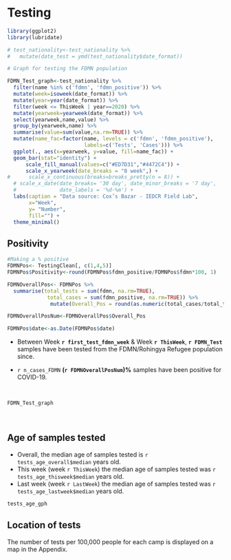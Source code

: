 # Testing

```r
library(ggplot2)
library(lubridate)

# test_nationality<-test_nationality %>%
#   mutate(date_test = ymd(test_nationality$date_format))

# Graph for testing the FDMN population

FDMN_Test_graph<-test_nationality %>% 
  filter(name %in% c('fdmn', 'fdmn_positive')) %>% 
  mutate(week=isoweek(date_format)) %>% 
  mutate(year=year(date_format)) %>% 
  filter(week <= ThisWeek | year==2020) %>% 
  mutate(yearweek=yearweek(date_format)) %>% 
  select(yearweek,name,value) %>% 
  group_by(yearweek,name) %>% 
  summarise(value=sum(value,na.rm=TRUE)) %>% 
  mutate(name_fac=factor(name, levels = c('fdmn', 'fdmn_positive'),
                         labels=c('Tests', 'Cases'))) %>% 
  ggplot(., aes(x=yearweek, y=value, fill=name_fac)) +
  geom_bar(stat="identity") +
      scale_fill_manual(values=c("#ED7D31","#4472C4")) +
      scale_x_yearweek(date_breaks = "8 week",) +
#      scale_x_continuous(breaks=breaks_pretty(n = 8)) +
  # scale_x_date(date_breaks= '30 day', date_minor_breaks = '7 day',
  #              date_labels = '%d-%m') +
  labs(caption = "Data source: Cox’s Bazar - IEDCR Field Lab",
       x="Week",
       y= "Number",
       fill="") +
  theme_minimal()


```

## Positivity

```r


#Making a % positive
FDMNPos<- TestingClean[, c(1,4,5)]
FDMNPos$Positivity<-round(FDMNPos$fdmn_positive/FDMNPos$fdmn*100, 1)

FDMNOverallPos<- FDMNPos %>%
  summarise(total_tests = sum(fdmn, na.rm=TRUE),
             total_cases = sum(fdmn_positive, na.rm=TRUE)) %>%
              mutate(Overall_Pos = round(as.numeric(total_cases/total_tests*100), 1))

FDMNOverallPosNum<-FDMNOverallPos$Overall_Pos

FDMNPos$date<-as.Date(FDMNPos$date)

```

-   Between Week **`r first_test_fdmn_week`** & Week **`r ThisWeek`**, **`r FDMN_Test`** samples have been tested from the FDMN/Rohingya Refugee population since.

-   `r n_cases_FDMN` **(`r FDMNOverallPosNum`)%** samples have been positive for COVID-19.

<br>

```r

FDMN_Test_graph
```

<br>

## Age of samples tested

-   Overall, the median age of samples tested is `r tests_age_overall$median` years old.
-   This week (week `r ThisWeek`) the median age of samples tested was `r tests_age_thisweek$median` years old.
-   Last week (week `r LastWeek`) the median age of samples tested was `r tests_age_lastweek$median` years old.

```r

tests_age_gph
```

## Location of tests

The number of tests per 100,000 people for each camp is displayed on a map in the Appendix.

\newpage